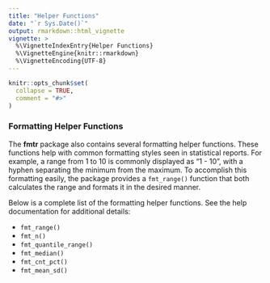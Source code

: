 ---
title: "Helper Functions"
date: "`r Sys.Date()`"
output: rmarkdown::html_vignette
vignette: >
  %\VignetteIndexEntry{Helper Functions}
  %\VignetteEngine{knitr::rmarkdown}
  %\VignetteEncoding{UTF-8}
---

```{r setup, include = FALSE}
knitr::opts_chunk$set(
  collapse = TRUE,
  comment = "#>"
)
```

### Formatting Helper Functions

The **fmtr** package also contains several formatting helper functions.  These
functions help with common formatting styles seen in statistical reports.
For example, a range from 1 to 10 is commonly displayed as "1 - 10", with a 
hyphen separating the minimum from the maximum.  To accomplish this formatting
easily, the package provides a `fmt_range()` function that both calculates
the range and formats it in the desired manner.

Below is a complete list of the formatting helper functions.  See the help 
documentation for additional details:

* `fmt_range()`
* `fmt_n()`
* `fmt_quantile_range()`
* `fmt_median()`
* `fmt_cnt_pct()`
* `fmt_mean_sd()`

